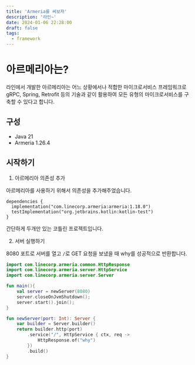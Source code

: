 ```yaml
---
title: 'Armeria를 써보자'
description: '라인~'
date: 2024-01-06 22:28:00
draft: false
tags:
  - framework
---
```


# 아르메리아는?

라인에서 개발한 아르메리아는 어느 상황에서나 적합한 마이크로서비스 프레임워크로 gRPC, Spring, Retrofit 등의
기술과 같이 활용하여 모든 유형의 마이크로서비스를 구축할 수 있다고 합니다.

## 구성

- Java 21
- Armeria 1.26.4

## 시작하기

1. 아르메리아 의존성 추가

아르메리아를 사용하기 위해서 의존성을 추가해주었습니다.

```
dependencies {
  implementation("com.linecorp.armeria:armeria:1.18.0")
  testImplementation("org.jetbrains.kotlin:kotlin-test")
}
```

간단하게 두개만 있는 코틀린 프로젝트입니다.

2. 서버 실행하기

8080 포트로 서버를 열고 `/`로 GET 요청을 보냈을 때 why를 성공적으로 반환합니다.

```kotlin
import com.linecorp.armeria.common.HttpResponse
import com.linecorp.armeria.server.HttpService
import com.linecorp.armeria.server.Server

fun main(){
    val server = newServer(8080)
    server.closeOnJvmShutdown();
    server.start().join();
}

fun newServer(port: Int): Server {
    var builder = Server.builder()
    return builder.http(port)
        .service("/", HttpService { ctx, req ->
            HttpResponse.of("why")
        })
        .build() 
}
```